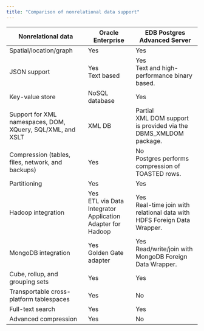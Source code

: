 ```yaml
---
title: "Comparison of nonrelational data support"
--- 
```



| Nonrelational data        | Oracle Enterprise            | EDB Postgres Advanced Server  |
|----------------------------|------------------------------|-------------------------------|
| Spatial/location/graph     | Yes                          | Yes                           |
| JSON support               | Yes <br/> Text based         | Yes <br/> Text and high-performance binary based. |
| Key-value store            | NoSQL database               | Yes                           |
| Support for XML namespaces, DOM, XQuery, SQL/XML, and XSLT | XML DB                       | Partial <br/> XML DOM support is provided via the DBMS_XMLDOM package.                            |
| Compression (tables, files, network, and backups)         | Yes   | No <br/> Postgres performs compression of TOASTED rows. |
| Partitioning               | Yes                          | Yes                           |
| Hadoop integration         | Yes <br/> ETL via Data Integrator Application Adapter for Hadoop | Yes <br/> Real-time join with relational data with HDFS Foreign Data Wrapper. |
| MongoDB integration        | Yes <br/> Golden Gate adapter   | Yes <br/> Read/write/join with MongoDB Foreign Data Wrapper. |
| Cube, rollup, and grouping sets | Yes                     | Yes                            | 
| Transportable cross-platform tablespaces | Yes            | No                             |
| Full-text search           | Yes                          | Yes                            |
| Advanced compression       | Yes                          | No                             |
